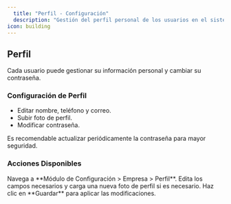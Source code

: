 ```yaml
---
  title: "Perfil - Configuración"
  description: "Gestión del perfil personal de los usuarios en el sistema Gestoru."
icon: building
---
```

  
  ## Perfil
  
  <Info>
  Cada usuario puede gestionar su información personal y cambiar su contraseña.
  </Info>
  
  ### Configuración de Perfil
  
  - Editar nombre, teléfono y correo.
  - Subir foto de perfil.
  - Modificar contraseña.
  
  <Tip>
  Es recomendable actualizar periódicamente la contraseña para mayor seguridad.
  </Tip>
  
  ### Acciones Disponibles
  
  <Steps>
    <Step title="Acceder a Mi Perfil">
      Navega a **Módulo de Configuración > Empresa > Perfil**.
    </Step>
    <Step title="Modificar Información">
      Edita los campos necesarios y carga una nueva foto de perfil si es necesario.
    </Step>
    <Step title="Guardar Cambios">
      Haz clic en **Guardar** para aplicar las modificaciones.
    </Step>
  </Steps>
